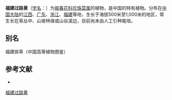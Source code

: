 {{Speciesbox
| name = 福建过路黄
| status = 
| status_system = 
| image =
| genus = Lysimachia
| species = fukienensis
| authority = Hand.-Mazz.
}}

'''福建过路黄'''（[[学名|学名]]：{{lang|la|''Lysimachia fukienensis''}}）为[[报春花科|报春花科]][[珍珠菜属|珍珠菜属]]的植物，是中国的特有植物。分布在[[中国大陆|中国大陆]]的[[江西|江西]]、[[广东|广东]]、[[浙江|浙江]]、[[福建|福建]]等地，生长于海拔500米至1,000米的地区，常生长在草丛中、山坡林缘或山谷溪边，目前尚未由人工引种栽培。

== 别名 ==
福建排草（中国高等植物图鉴）

== 参考文献 ==
<div class="references-small">
* {{cite web| url =http://www.bioinfo.cn/db05/KmzwSpecies.php?action=view&id=17570| title =福建过路黄| work =《中国高等植物数据库全库》| publisher =中国科学院微生物研究所| author =昆明植物研究所| accessdate =2009-02-25| deadurl =yes| archiveurl =https://web.archive.org/web/20160305101045/http://www.bioinfo.cn/db05/KmzwSpecies.php?action=view&id=17570| archivedate =2016-03-05}}
</div>
{{Taxonbar|from=Q15228266}}

[[Category:珍珠菜属|福建过路黄]]


{{植物小作品}}
